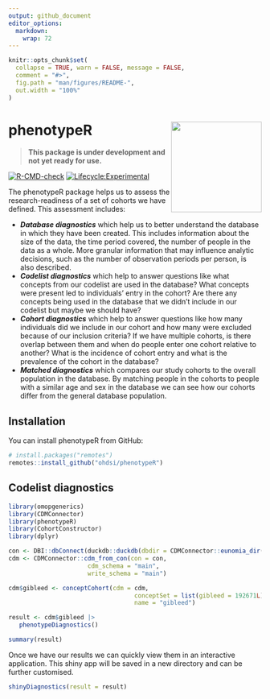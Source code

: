 ```yaml
---
output: github_document
editor_options: 
  markdown: 
    wrap: 72
---
```


<!-- README.md is generated from README.Rmd. Please edit that file -->

```r
knitr::opts_chunk$set(
  collapse = TRUE, warn = FALSE, message = FALSE,
  comment = "#>",
  fig.path = "man/figures/README-",
  out.width = "100%"
)
```

# phenotypeR <img src="man/figures/logo.png" align="right" height="180"/>

<!-- badges: start -->

> **This package is under development and not yet ready for use.**

[![R-CMD-check](https://github.com/ohdsi/phenotypeR/actions/workflows/R-CMD-check.yaml/badge.svg)](https://github.com/ohdsi/phenotypeR/actions/workflows/R-CMD-check.yaml)
[![Lifecycle:Experimental](https://img.shields.io/badge/Lifecycle-Experimental-339999)](https://lifecycle.r-lib.org/articles/stages.html#experimental)

<!-- badges: end -->

The phenotypeR package helps us to assess the research-readiness of a set of cohorts we have defined. This assessment includes:  

- ___Database diagnostics___ which help us to better understand the database in which they have been created. This includes information about the size of the data, the time period covered, the number of people in the data as a whole. More granular information that may influence analytic decisions, such as the number of observation periods per person, is also described.  
- ___Codelist diagnostics___ which help to answer questions like what concepts from our codelist are used in the database? What concepts were present led to individuals' entry in the cohort? Are there any concepts being used in the database that we didn't include in our codelist but maybe we should have?  
- ___Cohort diagnostics___ which help to answer questions like how many individuals did we include in our cohort and how many were excluded because of our inclusion criteria? If we have multiple cohorts, is there overlap between them and when do people enter one cohort relative to another? What is the incidence of cohort entry and what is the prevalence of the cohort in the database?  
- ___Matched diagnostics___ which compares our study cohorts to the overall population in the database. By matching people in the cohorts to people with a similar age and sex in the database we can see how our cohorts differ from the general database population.  

## Installation

You can install phenotypeR from GitHub:

```r
# install.packages("remotes")
remotes::install_github("ohdsi/phenotypeR")
```

## Codelist diagnostics

```r
library(omopgenerics)
library(CDMConnector)
library(phenotypeR)
library(CohortConstructor)
library(dplyr)

con <- DBI::dbConnect(duckdb::duckdb(dbdir = CDMConnector::eunomia_dir()))
cdm <- CDMConnector::cdm_from_con(con = con,
                      cdm_schema = "main",
                      write_schema = "main")

cdm$gibleed <- conceptCohort(cdm = cdm,
                                   conceptSet = list(gibleed = 192671L),
                                   name = "gibleed")

result <- cdm$gibleed |>
   phenotypeDiagnostics()
```

```r
summary(result)
```

Once we have our results we can quickly view them in an interactive application. This shiny app will be saved in a new directory and can be further customised.
```r
shinyDiagnostics(result = result)
```

